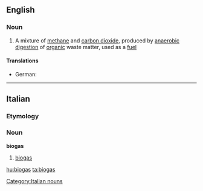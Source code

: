 {{also|Biogas}}
==English==

===Noun===
{{wikipedia}}
{{en-noun|es|pl2=biogasses|-}}

# A mixture of [[methane]] and [[carbon dioxide]], produced by [[anaerobic]] [[digestion]] of [[organic]] waste matter, used as a [[fuel]]

====Translations====
{{trans-top|gas produced by organic waste matter, used as a fuel}}
* German: {{t+|de|Biogas|n}}
{{trans-mid}}
{{trans-bottom}}

----
==Italian==

===Etymology===
{{etyl|en|it}} {{prefix|bio|gas|lang=it}}

===Noun===
'''biogas'''

# [[#English|biogas]]

[[Category:Italian nouns]]
[[hu:biogas]]
[[ta:biogas]]